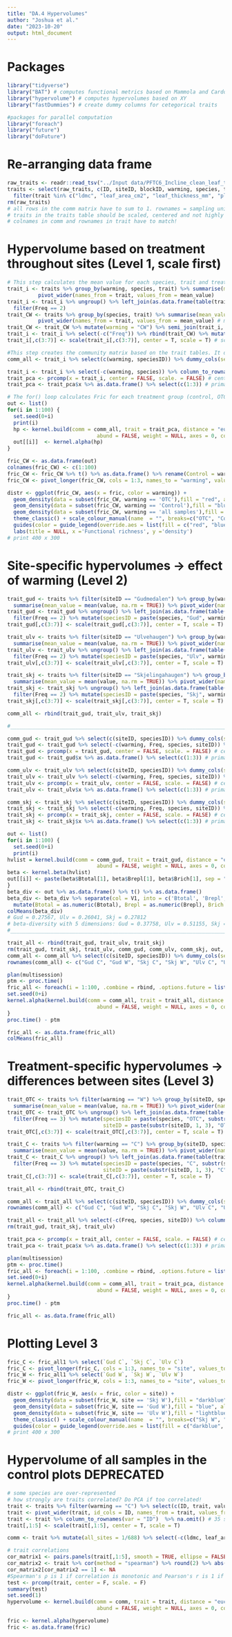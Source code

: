 ```yaml
---
title: "DA.4 Hypervolumes"
author: "Joshua et al."
date: "2023-10-20"
output: html_document
---
```

# Packages
```r
library("tidyverse")
library("BAT") # computes functional metrics based on Mammola and Cardoso (2020)
library("hypervolume") # computes hypervolumes based on XY
library("fastDummies") # create dummy columns for cetegorical traits

#packages for parallel computation
library("foreach")
library("future")
library("doFuture")
```

# Re-arranging data frame
```r
raw_traits <- readr::read_tsv("../Input data/PFTC6_Incline_clean_leaf_traits_2022.txt", guess_max = Inf)
traits <- select(raw_traits, c(ID, siteID, blockID, warming, species, trait, value)) %>% na.omit() %>%
  filter(trait %in% c("ldmc", "leaf_area_cm2", "leaf_thickness_mm", "plant_height_cm", "sla_cm2_g"))# one sample removed: DLL3549
rm(raw_traits)
# all rows in the comm matrix have to sum to 1. rownames = sampling units, colnames = species
# traits in the traits table should be scaled, centered and not highly correlated. rownames = species, colnames = traits.
# colnames in comm and rownames in trait have to match!
```

# Hypervolume based on treatment throughout sites (Level 1, scale first)
```r
# This step calculates the mean value for each species, trait and treatment. It also removes 10 species that only occur in C or W.
trait_i <- traits %>% group_by(warming, species, trait) %>% summarise(mean_value = mean(value, na.rm = TRUE)) %>%
          pivot_wider(names_from = trait, values_from = mean_value)
trait_i <- trait_i %>% ungroup() %>% left_join(as.data.frame(table(trait_i$species)), by = c("species" = "Var1")) %>%
  filter(Freq == 2)
trait_CW <- traits %>% group_by(species, trait) %>% summarise(mean_value = mean(value, na.rm = TRUE)) %>%
          pivot_wider(names_from = trait, values_from = mean_value) # mean value per species irrespective of treatment
trait_CW <- trait_CW %>% mutate(warming = "CW") %>% semi_join(trait_i, by = "species") %>% ungroup()
trait_i <- trait_i %>% select(-c("Freq")) %>% rbind(trait_CW) %>% mutate(speciesID = paste(species, warming, sep = " "))
trait_i[,c(3:7)] <- scale(trait_i[,c(3:7)], center = T, scale = T) # scaling all mean values together. 

#This step creates the community matrix based on the trait tables. It does not matter for functional richness (Fric) computation if each species has abundance of 1 or 1/35 or 1/38 etc.
comm_all <- trait_i %>% select(c(warming, speciesID)) %>% dummy_cols(select_columns = "warming", remove_selected_columns = T) %>% column_to_rownames(var = "speciesID") %>% t()

trait_i <- trait_i %>% select(-c(warming, species)) %>% column_to_rownames(var = "speciesID")
trait_pca <- prcomp(x = trait_i, center = FALSE, scale. = FALSE) # center and scale already done in lines above
trait_pca <- trait_pca$x %>% as.data.frame() %>% select(c(1:3)) # primary 3 components account for 85.5 % of overall variation

# The for() loop calculates Fric for each treatment group (control, OTC, both) 100 times
out <- list()
for(i in 1:100) {
  set.seed(0+i)
  print(i)
  hp <- kernel.build(comm = comm_all, trait = trait_pca, distance = "euclidean", method.hv = "gaussian",
                             abund = FALSE, weight = NULL, axes = 0, convert = 0)
  out[[i]]  <- kernel.alpha(hp)
}

fric_CW <- as.data.frame(out)
colnames(fric_CW) <- c(1:100)
fric_CW <- fric_CW %>% t() %>% as.data.frame() %>% rename(Control = warming_C, OTC = warming_W, `all samples` = warming_CW)
fric_CW <- pivot_longer(fric_CW, cols = 1:3, names_to = "warming", values_to = "fric")

distr <- ggplot(fric_CW, aes(x = fric, color = warming)) + 
  geom_density(data = subset(fric_CW, warming == 'OTC'),fill = "red", alpha = 0.2) +
  geom_density(data = subset(fric_CW, warming == 'Control'),fill = "blue", alpha = 0.2) +
  geom_density(data = subset(fric_CW, warming == 'all samples'),fill = "green", alpha = 0.2) +
  theme_classic() + scale_colour_manual(name  = "", breaks=c("OTC", "Control", "all samples"), labels = c("OTC", "Control", "all samples"), values=c("red", "blue", "green")) +
  guides(color = guide_legend(override.aes = list(fill = c("red", "blue", "green")))) + theme(legend.position = c(0.6, 0.9)) +
  labs(title = NULL, x ='Functional richness', y ='density')
# print 400 x 300
```

# Site-specific hypervolumes -> effect of warming (Level 2)
```r
trait_gud <- traits %>% filter(siteID == "Gudmedalen") %>% group_by(warming, species, trait) %>%
  summarise(mean_value = mean(value, na.rm = TRUE)) %>% pivot_wider(names_from = trait, values_from = mean_value)
trait_gud <- trait_gud %>% ungroup() %>% left_join(as.data.frame(table(trait_gud$species)), by = c("species" = "Var1")) %>%
  filter(Freq == 2) %>% mutate(speciesID = paste(species, "Gud", warming, sep = " "), siteID = paste("Gud", warming, sep = " "))
trait_gud[,c(3:7)] <- scale(trait_gud[,c(3:7)], center = T, scale = T)

trait_ulv <- traits %>% filter(siteID == "Ulvehaugen") %>% group_by(warming, species, trait) %>%
  summarise(mean_value = mean(value, na.rm = TRUE)) %>% pivot_wider(names_from = trait, values_from = mean_value)
trait_ulv <- trait_ulv %>% ungroup() %>% left_join(as.data.frame(table(trait_ulv$species)), by = c("species" = "Var1")) %>%
  filter(Freq == 2) %>% mutate(speciesID = paste(species, "Ulv", warming, sep = " "), siteID = paste("Ulv", warming, sep = " "))
trait_ulv[,c(3:7)] <- scale(trait_ulv[,c(3:7)], center = T, scale = T)

trait_skj <- traits %>% filter(siteID == "Skjelingahaugen") %>% group_by(warming, species, trait) %>%
  summarise(mean_value = mean(value, na.rm = TRUE)) %>% pivot_wider(names_from = trait, values_from = mean_value)
trait_skj <- trait_skj %>% ungroup() %>% left_join(as.data.frame(table(trait_skj$species)), by = c("species" = "Var1")) %>%
  filter(Freq == 2) %>% mutate(speciesID = paste(species, "Skj", warming, sep = " "), siteID = paste("Skj", warming, sep = " "))
trait_skj[,c(3:7)] <- scale(trait_skj[,c(3:7)], center = T, scale = T)

comm_all <- rbind(trait_gud, trait_ulv, trait_skj)

#_______________________________________________________________________________ beta-diversity

comm_gud <- trait_gud %>% select(c(siteID, speciesID)) %>% dummy_cols(select_columns = "siteID", remove_selected_columns = T) %>% column_to_rownames(var = "speciesID") %>% t()
trait_gud <- trait_gud %>% select(-c(warming, Freq, species, siteID)) %>% column_to_rownames(var = "speciesID")
trait_gud <- prcomp(x = trait_gud, center = FALSE, scale. = FALSE) # center and scale already done in lines above
trait_gud <- trait_gud$x %>% as.data.frame() %>% select(c(1:3)) # primary 3 components account for 83.7 % of overall variation

comm_ulv <- trait_ulv %>% select(c(siteID, speciesID)) %>% dummy_cols(select_columns = "siteID", remove_selected_columns = T) %>% column_to_rownames(var = "speciesID") %>% t()
trait_ulv <- trait_ulv %>% select(-c(warming, Freq, species, siteID)) %>% column_to_rownames(var = "speciesID")
trait_ulv <- prcomp(x = trait_ulv, center = FALSE, scale. = FALSE) # center and scale already done in lines above
trait_ulv <- trait_ulv$x %>% as.data.frame() %>% select(c(1:3)) # primary 3 components account for 83.7 % of overall variation

comm_skj <- trait_skj %>% select(c(siteID, speciesID)) %>% dummy_cols(select_columns = "siteID", remove_selected_columns = T) %>% column_to_rownames(var = "speciesID") %>% t()
trait_skj <- trait_skj %>% select(-c(warming, Freq, species, siteID)) %>% column_to_rownames(var = "speciesID")
trait_skj <- prcomp(x = trait_skj, center = FALSE, scale. = FALSE) # center and scale already done in lines above
trait_skj <- trait_skj$x %>% as.data.frame() %>% select(c(1:3)) # primary 3 components account for 83.7 % of overall variation

out <- list()
for(i in 1:100) {
  set.seed(0+i)
  print(i)
hvlist = kernel.build(comm = comm_gud, trait = trait_gud, distance = "euclidean", method.hv = "gaussian",
                             abund = FALSE, weight = NULL, axes = 0, convert = 0)
beta <- kernel.beta(hvlist)
out[[i]] <- paste(beta$Btotal[1], beta$Brepl[1], beta$Brich[1], sep = ";")
}
beta_div <- out %>% as.data.frame() %>% t() %>% as.data.frame()
beta_div <- beta_div %>% separate(col = V1, into = c('Btotal', 'Brepl', 'Brich'), sep = ";", remove = T) %>%
  mutate(Btotal = as.numeric(Btotal), Brepl = as.numeric(Brepl), Brich = as.numeric(Brich))
colMeans(beta_div)
# Gud = 0.27567, Ulv = 0.26041, Skj = 0.27812
# beta-diversity with 5 dimensions: Gud = 0.37758, Ulv = 0.51155, Skj = 0.36701
#_______________________________________________________________________________ alpha-diversity

trait_all <- rbind(trait_gud, trait_ulv, trait_skj)
rm(trait_gud, trait_skj, trait_ulv, comm_gud, comm_ulv, comm_skj, out, beta_div, hvlist, i, beta)
comm_all <- comm_all %>% select(c(siteID, speciesID)) %>% dummy_cols(select_columns = "siteID", remove_selected_columns = T) %>% column_to_rownames(var = "speciesID") %>% t()
rownames(comm_all) <- c("Gud C", "Gud W", "Skj C", "Skj W", "Ulv C", "Ulv W")

plan(multisession)
ptm <- proc.time()
fric_all <- foreach(i = 1:100, .combine = rbind, .options.future = list(seed = TRUE)) %dofuture% {
set.seed(0+i)
kernel.alpha(kernel.build(comm = comm_all, trait = trait_all, distance = "euclidean", method.hv = "gaussian",
                             abund = FALSE, weight = NULL, axes = 0, convert = 0))
}
proc.time() - ptm

fric_all <- as.data.frame(fric_all)
colMeans(fric_all)
```

# Treatment-specific hypervolumes -> differences between sites (Level 3)
```r
trait_OTC <- traits %>% filter(warming == "W") %>% group_by(siteID, species, trait) %>%
  summarise(mean_value = mean(value, na.rm = TRUE)) %>% pivot_wider(names_from = trait, values_from = mean_value)
trait_OTC <- trait_OTC %>% ungroup() %>% left_join(as.data.frame(table(trait_OTC$species)), by = c("species" = "Var1")) %>%
  filter(Freq == 3) %>% mutate(speciesID = paste(species, "OTC", substr(siteID, 1, 3), sep = " "),
                               siteID = paste(substr(siteID, 1, 3), "OTC", sep = " "))
trait_OTC[,c(3:7)] <- scale(trait_OTC[,c(3:7)], center = T, scale = T)

trait_C <- traits %>% filter(warming == "C") %>% group_by(siteID, species, trait) %>%
  summarise(mean_value = mean(value, na.rm = TRUE)) %>% pivot_wider(names_from = trait, values_from = mean_value)
trait_C <- trait_C %>% ungroup() %>% left_join(as.data.frame(table(trait_C$species)), by = c("species" = "Var1")) %>%
  filter(Freq == 3) %>% mutate(speciesID = paste(species, "C", substr(siteID, 1, 3), sep = " "),
                               siteID = paste(substr(siteID, 1, 3), "C", sep = " "))
trait_C[,c(3:7)] <- scale(trait_C[,c(3:7)], center = T, scale = T)

trait_all <- rbind(trait_OTC, trait_C)

comm_all <- trait_all %>% select(c(siteID, speciesID)) %>% dummy_cols(select_columns = "siteID", remove_selected_columns = T) %>% column_to_rownames(var = "speciesID") %>% t()
rownames(comm_all) <- c("Gud C", "Gud W", "Skj C", "Skj W", "Ulv C", "Ulv W")

trait_all <- trait_all %>% select(-c(Freq, species, siteID)) %>% column_to_rownames(var = "speciesID")
rm(trait_gud, trait_skj, trait_ulv)

trait_pca <- prcomp(x = trait_all, center = FALSE, scale. = FALSE) # center and scale already done in lines above
trait_pca <- trait_pca$x %>% as.data.frame() %>% select(c(1:3)) # primary 3 components account for 83.7 % of overall variation

plan(multisession)
ptm <- proc.time()
fric_all <- foreach(i = 1:100, .combine = rbind, .options.future = list(seed = TRUE)) %dofuture% {
set.seed(0+i)
kernel.alpha(kernel.build(comm = comm_all, trait = trait_pca, distance = "euclidean", method.hv = "gaussian",
                             abund = FALSE, weight = NULL, axes = 0, convert = 0))
}
proc.time() - ptm

fric_all <- as.data.frame(fric_all)
```

# Plotting Level 3
```r
fric_C <- fric_all1 %>% select(`Gud C`, `Skj C`, `Ulv C`)
fric_C <- pivot_longer(fric_C, cols = 1:3, names_to = "site", values_to = "fric")
fric_W <- fric_all1 %>% select(`Gud W`, `Skj W`, `Ulv W`)
fric_W <- pivot_longer(fric_W, cols = 1:3, names_to = "site", values_to = "fric")

distr <- ggplot(fric_W, aes(x = fric, color = site)) + 
  geom_density(data = subset(fric_W, site == 'Skj W'),fill = "darkblue", alpha = 0.2) +
  geom_density(data = subset(fric_W, site == 'Gud W'),fill = "blue", alpha = 0.2) +
  geom_density(data = subset(fric_W, site == 'Ulv W'),fill = "lightblue", alpha = 0.2) +
  theme_classic() + scale_colour_manual(name  = "", breaks=c("Skj W", "Gud W", "Ulv W"), labels = c("Skjelingahaugen", "Gudmedalen", "Ulvehaugen"), values=c("darkblue", "blue", "lightblue")) +
  guides(color = guide_legend(override.aes = list(fill = c("darkblue", "blue", "lightblue")))) + theme(legend.position = c(0.8, 0.9)) + labs(title = NULL, x ='Functional richness (OTC)', y ='density')
# print 400 x 300

```

# Hypervolume of all samples in the control plots **DEPRECATED**
```r
# some species are over-represented
# how strongly are traits correlated? Do PCA if too correlated!
trait <- traits %>% filter(warming == "C") %>% select(c(ID, trait, value))
trait <- pivot_wider(trait, id_cols = ID, names_from = trait, values_from = value)
trait <- trait %>% column_to_rownames(var = "ID")  %>% na.omit() # 35 samples with incomplete trait data removed
trait[,1:5] <- scale(trait[,1:5], center = T, scale = T)

comm <- trait %>% mutate(all_sites = 1/688) %>% select(-c(ldmc, leaf_area_cm2, leaf_thickness_mm, plant_height_cm, sla_cm2_g)) %>% t()

# trait correlations
cor_matrix1 <- pairs.panels(trait[,1:5], smooth = TRUE, ellipse = FALSE, method = "spearman", hist.col = 5, stars = TRUE)
cor_matrix2 <- trait %>% cor(method = "spearman") %>% round(2) %>% abs() # same as pairs.panel
cor_matrix2[cor_matrix2 == 1] <- NA
#Spearman's ρ is 1 if correlation is monotonic and Pearson's r is 1 if correlation is monotonic and linear. If ρ > r,  correlation is monotonic but not linear.
test <- prcomp(trait, center = F, scale. = F)
summary(test)
set.seed(1)
hypervolume <- kernel.build(comm = comm, trait = trait, distance = "euclidean", method.hv = "gaussian",
                             abund = FALSE, weight = NULL, axes = 0, convert = 0)

fric <- kernel.alpha(hypervolume)
fric <- as.data.frame(fric)

```
